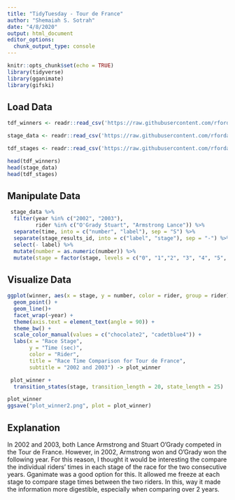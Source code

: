 ```yaml
---
title: "TidyTuesday - Tour de France"
author: "Shemaiah S. Sotrah"
date: "4/8/2020"
output: html_document
editor_options: 
  chunk_output_type: console
---
```


```r
knitr::opts_chunk$set(echo = TRUE)
library(tidyverse)
library(gganimate)
library(gifski)
```

## Load Data

```r
tdf_winners <- readr::read_csv('https://raw.githubusercontent.com/rfordatascience/tidytuesday/master/data/2020/2020-04-07/tdf_winners.csv')

stage_data <- readr::read_csv('https://raw.githubusercontent.com/rfordatascience/tidytuesday/master/data/2020/2020-04-07/stage_data.csv')

tdf_stages <- readr::read_csv('https://raw.githubusercontent.com/rfordatascience/tidytuesday/master/data/2020/2020-04-07/tdf_stages.csv')

head(tdf_winners)
head(stage_data)
head(tdf_stages)
```

## Manipulate Data

```r
 stage_data %>%
  filter(year %in% c("2002", "2003"),
         rider %in% c("O'Grady Stuart", "Armstrong Lance")) %>%
  separate(time, into = c("number", "label"), sep = "S") %>% 
  separate(stage_results_id, into = c("label", "stage"), sep = "-") %>%
  select(- label) %>%
  mutate(number = as.numeric(number)) %>%
  mutate(stage = factor(stage, levels = c("0", "1","2", "3", "4", "5", "6", "7", "8", "9", "10", "11", "12", "13", "14", "15", "16", "17", "18", "19", "20")))-> winner
```

## Visualize Data

```r
ggplot(winner, aes(x = stage, y = number, color = rider, group = rider)) +
  geom_point() +
  geom_line()+
  facet_wrap(~year) +
  theme(axis.text = element_text(angle = 90)) +
  theme_bw() +
  scale_color_manual(values = c("chocolate2", "cadetblue4")) +
  labs(x = "Race Stage",
       y = "Time (sec)",
       color = "Rider",
       title = "Race Time Comparison for Tour de France",
       subtitle = "2002 and 2003") -> plot_winner

 plot_winner + 
  transition_states(stage, transition_length = 20, state_length = 25) 
```

```r
plot_winner
ggsave("plot_winner2.png", plot = plot_winner)
```

## Explanation

In 2002 and 2003, both Lance Armstrong and Stuart O'Grady competed in the Tour de France. However, in 2002, Armstrong won and O'Grady won the following year. For this reason, I thought it would be interesting the compare the individual riders' times in each stage of the race for the two consecutive years. Gganimate was a good option for this. It allowed me freeze at each stage to compare stage times between the two riders. In this, way it made the information more digestible, especially when comparing over 2 years. 

